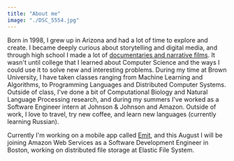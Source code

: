```yaml
---
title: "About me"
image: "./DSC_5554.jpg"
---
```



Born in 1998, I grew up in Arizona and had a lot of time to explore and create.
I became deeply curious about storytelling and digital media, and through high school
I made a lot of [documentaries and narrative films](https://www.dillerteenawards.org/project/filmmaking-for-good/). It wasn't until college that I learned
about Computer Science and the ways I could use it to solve new and interesting problems. During my time at Brown University, I have taken classes
ranging from Machine Learning and Algorithms,
to Programming Languages and Distributed Computer Systems. Outside of class, I've done a bit of Computational Biology
and Natural Language Processing research, and during my summers I've worked
as a Software Engineer intern at Johnson & Johnson and Amazon. Outside of work, I love to travel, try new coffee, and learn new languages (currently learning Russian).

Currently I'm working on a mobile app called [Emit](https://www.getemit.com), and this August I will be joining Amazon Web Services as a Software Development Engineer in Boston,
working on distributed file storage at Elastic File System.
